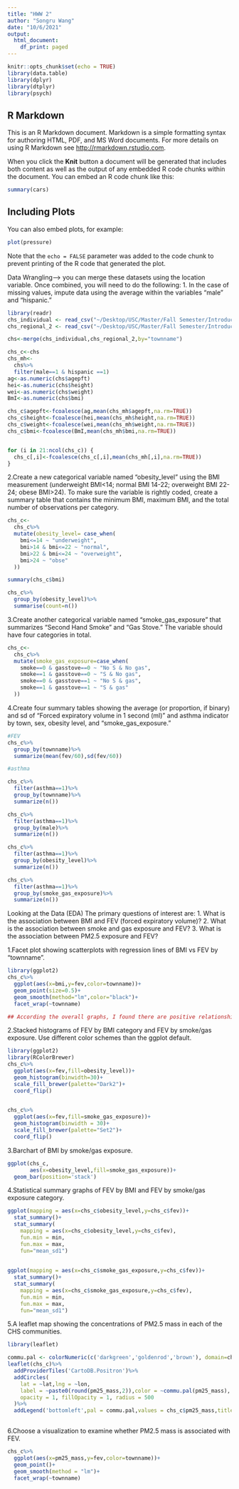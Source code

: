 ```yaml
---
title: "HWW 2"
author: "Songru Wang"
date: "10/6/2021"
output:
  html_document:
    df_print: paged
---
```


```r
knitr::opts_chunk$set(echo = TRUE)
library(data.table)
library(dplyr)
library(dtplyr)
library(psych)
```

## R Markdown

This is an R Markdown document. Markdown is a simple formatting syntax for authoring HTML, PDF, and MS Word documents. For more details on using R Markdown see <http://rmarkdown.rstudio.com>.

When you click the **Knit** button a document will be generated that includes both content as well as the output of any embedded R code chunks within the document. You can embed an R code chunk like this:

```r
summary(cars)
```

## Including Plots

You can also embed plots, for example:

```r
plot(pressure)
```

Note that the `echo = FALSE` parameter was added to the code chunk to prevent printing of the R code that generated the plot.



Data Wrangling-->
you can merge these datasets using the location variable. Once combined, you will need to do the following:
1. In the case of missing values, impute data using the average within the variables “male” and “hispanic.”
```r
library(readr)
chs_individual <- read_csv("~/Desktop/USC/Master/Fall Semester/Introduction to Health Data Science/HW 2/chs_individual.csv")
chs_regional_2 <- read_csv("~/Desktop/USC/Master/Fall Semester/Introduction to Health Data Science/HW 2/chs_regional-2.csv")

chs<-merge(chs_individual,chs_regional_2,by="townname")

chs_c<-chs
chs_mh<-
  chs%>%
  filter(male==1 & hispanic ==1)
ag<-as.numeric(chs$agepft)
hei<-as.numeric(chs$height)
wei<-as.numeric(chs$weight)
BmI<-as.numeric(chs$bmi)

chs_c$agepft<-fcoalesce(ag,mean(chs_mh$agepft,na.rm=TRUE))
chs_c$height<-fcoalesce(hei,mean(chs_mh$height,na.rm=TRUE))
chs_c$weight<-fcoalesce(wei,mean(chs_mh$weight,na.rm=TRUE))
chs_c$bmi<-fcoalesce(BmI,mean(chs_mh$bmi,na.rm=TRUE))


for (i in 21:ncol(chs_c)) {
  chs_c[,i]<-fcoalesce(chs_c[,i],mean(chs_mh[,i],na.rm=TRUE))
}
```


2.Create a new categorical variable named “obesity_level” using the BMI measurement (underweight BMI<14; normal BMI 14-22; overweight BMI 22-24; obese BMI>24). To make sure the variable is rightly coded, create a summary table that contains the minimum BMI, maximum BMI, and the total number of observations per category.
```r
chs_c<-
  chs_c%>%
  mutate(obesity_level= case_when(
    bmi<=14 ~ "underweight",
    bmi>14 & bmi<=22 ~ "normal",
    bmi>22 & bmi<=24 ~ "overweight",
    bmi>24 ~ "obse"
  ))

summary(chs_c$bmi)

chs_c%>%
  group_by(obesity_level)%>%
  summarise(count=n())
```


3.Create another categorical variable named “smoke_gas_exposure” that summarizes “Second Hand Smoke” and “Gas Stove.” The variable should have four categories in total.
```r
chs_c<-
  chs_c%>%
  mutate(smoke_gas_exposure=case_when(
    smoke==0 & gasstove==0 ~ "No S & No gas",
    smoke==1 & gasstove==0 ~ "S & No gas",
    smoke==0 & gasstove==1 ~ "No S & gas",
    smoke==1 & gasstove==1 ~ "S & gas"
  ))
```


4.Create four summary tables showing the average (or proportion, if binary) and sd of “Forced expiratory volume in 1 second (ml)” and asthma indicator by town, sex, obesity level, and “smoke_gas_exposure.”
```r
#FEV
chs_c%>%
  group_by(townname)%>%
  summarize(mean(fev/60),sd(fev/60))

#asthma

chs_c%>%
  filter(asthma==1)%>%
  group_by(townname)%>%
  summarize(n())

chs_c%>%
  filter(asthma==1)%>%
  group_by(male)%>%
  summarize(n())

chs_c%>%
  filter(asthma==1)%>%
  group_by(obesity_level)%>%
  summarize(n())

chs_c%>%
  filter(asthma==1)%>%
  group_by(smoke_gas_exposure)%>%
  summarize(n())
```




Looking at the Data (EDA)
The primary questions of interest are: 1. What is the association between BMI and FEV (forced expiratory volume)? 2. What is the association between smoke and gas exposure and FEV? 3. What is the association between PM2.5 exposure and FEV?

1.Facet plot showing scatterplots with regression lines of BMI vs FEV by “townname”.
```r
library(ggplot2)
chs_c%>%
  ggplot(aes(x=bmi,y=fev,color=townname))+
  geom_point(size=0.5)+
  geom_smooth(method="lm",color="black")+
  facet_wrap(~townname)

## According the overall graphs, I found there are positive relationships
```

2.Stacked histograms of FEV by BMI category and FEV by smoke/gas exposure. Use different color schemes than the ggplot default.
```r
library(ggplot2)
library(RColorBrewer)
chs_c%>%
  ggplot(aes(x=fev,fill=obesity_level))+
  geom_histogram(binwidth=30)+
  scale_fill_brewer(palette="Dark2")+
  coord_flip()
  

chs_c%>%
  ggplot(aes(x=fev,fill=smoke_gas_exposure))+
  geom_histogram(binwidth = 30)+
  scale_fill_brewer(palette="Set2")+
  coord_flip()
```


3.Barchart of BMI by smoke/gas exposure.
```r
ggplot(chs_c,
       aes(x=obesity_level,fill=smoke_gas_exposure))+
  geom_bar(position='stack')

```


4.Statistical summary graphs of FEV by BMI and FEV by smoke/gas exposure category.
```r
ggplot(mapping = aes(x=chs_c$obesity_level,y=chs_c$fev))+
  stat_summary()+
  stat_summary(
    mapping = aes(x=chs_c$obesity_level,y=chs_c$fev),
    fun.min = min,
    fun.max = max,
    fun="mean_sd1")
  
  
ggplot(mapping = aes(x=chs_c$smoke_gas_exposure,y=chs_c$fev))+
  stat_summary()+
  stat_summary(
    mapping = aes(x=chs_c$smoke_gas_exposure,y=chs_c$fev),
    fun.min = min,
    fun.max = max,
    fun="mean_sd1")

```


5.A leaflet map showing the concentrations of PM2.5 mass in each of the CHS communities.
```r
library(leaflet)

commu.pal <- colorNumeric(c('darkgreen','goldenrod','brown'), domain=chs_c$pm25_mass)
leaflet(chs_c)%>%
  addProviderTiles('CartoDB.Positron')%>%
  addCircles(
    lat = ~lat,lng = ~lon,
    label = ~paste0(round(pm25_mass,2)),color = ~commu.pal(pm25_mass),
    opacity = 1, fillOpacity = 1, radius = 500
  )%>%
  addLegend('bottomleft',pal = commu.pal,values = chs_c$pm25_mass,title = 'PM2.5 Concentration',opacity = 1)
  

```


6.Choose a visualization to examine whether PM2.5 mass is associated with FEV.
```r

chs_c%>%
  ggplot(aes(x=pm25_mass,y=fev,color=townname))+
  geom_point()+
  geom_smooth(method = "lm")+
  facet_wrap(~townname)
```



